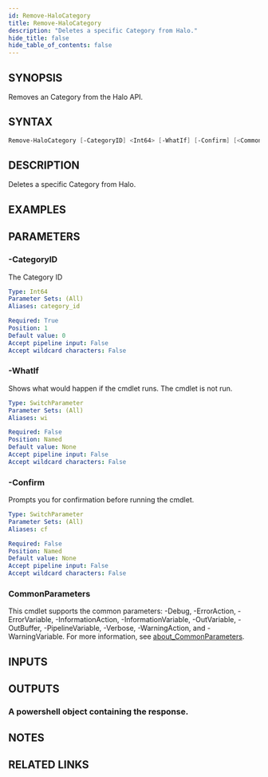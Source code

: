 ```yaml
---
id: Remove-HaloCategory
title: Remove-HaloCategory
description: "Deletes a specific Category from Halo."
hide_title: false
hide_table_of_contents: false
---
```


## SYNOPSIS

Removes an Category from the Halo API.

## SYNTAX

```powershell
Remove-HaloCategory [-CategoryID] <Int64> [-WhatIf] [-Confirm] [<CommonParameters>]
```

## DESCRIPTION

Deletes a specific Category from Halo.

## EXAMPLES

## PARAMETERS

### -CategoryID

The Category ID

```yaml
Type: Int64
Parameter Sets: (All)
Aliases: category_id

Required: True
Position: 1
Default value: 0
Accept pipeline input: False
Accept wildcard characters: False
```

### -WhatIf

Shows what would happen if the cmdlet runs.
The cmdlet is not run.

```yaml
Type: SwitchParameter
Parameter Sets: (All)
Aliases: wi

Required: False
Position: Named
Default value: None
Accept pipeline input: False
Accept wildcard characters: False
```

### -Confirm

Prompts you for confirmation before running the cmdlet.

```yaml
Type: SwitchParameter
Parameter Sets: (All)
Aliases: cf

Required: False
Position: Named
Default value: None
Accept pipeline input: False
Accept wildcard characters: False
```

### CommonParameters

This cmdlet supports the common parameters: -Debug, -ErrorAction, -ErrorVariable, -InformationAction, -InformationVariable, -OutVariable, -OutBuffer, -PipelineVariable, -Verbose, -WarningAction, and -WarningVariable. For more information, see [about_CommonParameters](http://go.microsoft.com/fwlink/?LinkID=113216).

## INPUTS

## OUTPUTS

### A powershell object containing the response.

## NOTES

## RELATED LINKS
